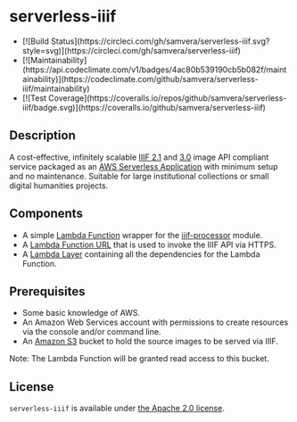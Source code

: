 
# serverless-iiif

<ul className={classNames.projectStats}>
  <li>
    [![Build
    Status](https://circleci.com/gh/samvera/serverless-iiif.svg?style=svg)](https://circleci.com/gh/samvera/serverless-iiif)
  </li>
  <li>
    [![Maintainability](https://api.codeclimate.com/v1/badges/4ac80b539190cb5b082f/maintainability)](https://codeclimate.com/github/samvera/serverless-iiif/maintainability)
  </li>
  <li>
    [![Test
    Coverage](https://coveralls.io/repos/github/samvera/serverless-iiif/badge.svg)](https://coveralls.io/github/samvera/serverless-iiif)
  </li>
</ul>

## Description

A cost-effective, infinitely scalable [IIIF 2.1](https://iiif.io/api/image/2.1/) and [3.0](https://iiif.io/api/image/3.0/) image API compliant service packaged as an [AWS Serverless Application](https://aws.amazon.com/serverless/sam/) with minimum setup and no maintenance. Suitable for large institutional collections or small digital humanities projects. 

## Components

* A simple [Lambda Function](https://aws.amazon.com/lambda/) wrapper for the [iiif-processor](https://www.npmjs.com/package/iiif-processor) module.
* A [Lambda Function URL](https://docs.aws.amazon.com/lambda/latest/dg/lambda-urls.html) that is used to invoke the IIIF API via HTTPS.
* A [Lambda Layer](https://docs.aws.amazon.com/lambda/latest/dg/configuration-layers.html) containing all the dependencies for the Lambda Function.

## Prerequisites

* Some basic knowledge of AWS.
* An Amazon Web Services account with permissions to create resources via the console and/or command line.
* An [Amazon S3](https://aws.amazon.com/s3/) bucket to hold the source images to be served via IIIF.

<Callout>
  Note: The Lambda Function will be granted read access to this bucket.
</Callout>

## License

`serverless-iiif` is available under [the Apache 2.0 license](LICENSE).
